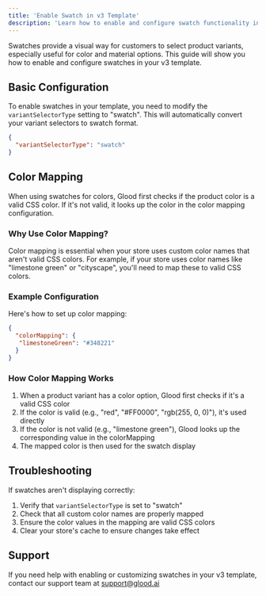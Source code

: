 ```yaml
---
title: 'Enable Swatch in v3 Template'
description: 'Learn how to enable and configure swatch functionality in your v3 template'
---
```

Swatches provide a visual way for customers to select product variants, especially useful for color and material options. This guide will show you how to enable and configure swatches in your v3 template.

## Basic Configuration

To enable swatches in your template, you need to modify the `variantSelectorType` setting to "swatch". This will automatically convert your variant selectors to swatch format.

```json
{
  "variantSelectorType": "swatch"
}
```

## Color Mapping

When using swatches for colors, Glood first checks if the product color is a valid CSS color. If it's not valid, it looks up the color in the color mapping configuration.

### Why Use Color Mapping?

Color mapping is essential when your store uses custom color names that aren't valid CSS colors. For example, if your store uses color names like "limestone green" or "cityscape", you'll need to map these to valid CSS colors.

### Example Configuration

Here's how to set up color mapping:

```json
{
  "colorMapping": {
   "limestoneGreen": "#348221"
  }
}
```

### How Color Mapping Works

1. When a product variant has a color option, Glood first checks if it's a valid CSS color
2. If the color is valid (e.g., "red", "#FF0000", "rgb(255, 0, 0)"), it's used directly
3. If the color is not valid (e.g., "limestone green"), Glood looks up the corresponding value in the colorMapping
4. The mapped color is then used for the swatch display

## Troubleshooting

If swatches aren't displaying correctly:

1. Verify that `variantSelectorType` is set to "swatch"
2. Check that all custom color names are properly mapped
3. Ensure the color values in the mapping are valid CSS colors
4. Clear your store's cache to ensure changes take effect

## Support

If you need help with enabling or customizing swatches in your v3 template, contact our support team at support@glood.ai 
